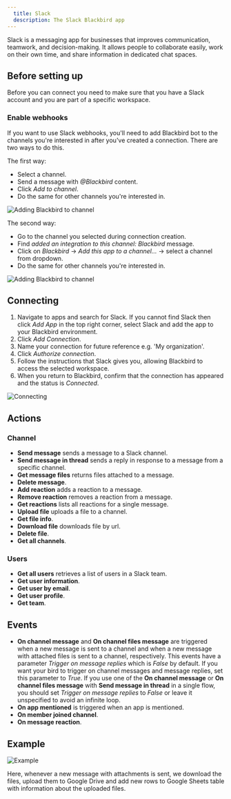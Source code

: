 ```yaml
---
  title: Slack
  description: The Slack Blackbird app
---
```


<LinkCard title="View on Github" target="_blank" href="https://github.com/bb-io/Slack" icon="github" />

Slack is a messaging app for businesses that improves communication, teamwork, and decision-making. It allows people to collaborate easily, work on their own time, and share information in dedicated chat spaces.

## Before setting up

Before you can connect you need to make sure that you have a Slack account and you are part of a specific workspace.

### Enable webhooks

If you want to use Slack webhooks, you'll need to add Blackbird bot to the channels you're interested in after you've created a connection. There are two ways to do this. 

The first way:

- Select a channel.
- Send a message with _@Blackbird_ content.
- Click _Add to channel_.
- Do the same for other channels you're interested in.

![Adding Blackbird to channel](https://raw.githubusercontent.com/bb-io/Slack/main/image/README/add_to_channel.png)

The second way:

- Go to the channel you selected during connection creation.
- Find _added an integration to this channel: Blackbird_ message.
- Click on _Blackbird_ -> _Add this app to a channel..._ -> select a channel from dropdown.
- Do the same for other channels you're interested in.

![Adding Blackbird to channel](https://raw.githubusercontent.com/bb-io/Slack/main/image/README/add_to_channel2.png)

## Connecting

1. Navigate to apps and search for Slack. If you cannot find Slack then click _Add App_ in the top right corner, select Slack and add the app to your Blackbird environment.
2. Click _Add Connection_.
3. Name your connection for future reference e.g. 'My organization'. 
4. Click _Authorize connection_. 
5. Follow the instructions that Slack gives you, allowing Blackbird to access the selected workspace. 
6. When you return to Blackbird, confirm that the connection has appeared and the status is _Connected_.

![Connecting](https://raw.githubusercontent.com/bb-io/Slack/main/image/README/connecting.png)

## Actions

### Channel

- **Send message** sends a message to a Slack channel.
- **Send message in thread** sends a reply in response to a message from a specific channel.
- **Get message files** returns files attached to a message.
- **Delete message**.
- **Add reaction** adds a reaction to a message.
- **Remove reaction** removes a reaction from a message.
- **Get reactions** lists all reactions for a single message.
- **Upload file** uploads a file to a channel.
- **Get file info**.
- **Download file** downloads file by url.
- **Delete file**.
- **Get all channels**.

### Users

- **Get all users** retrieves a list of users in a Slack team.
- **Get user information**.
- **Get user by email**.
- **Get user profile**.
- **Get team**.

## Events

- **On channel message** and **On channel files message** are triggered when a new message is sent to a channel and when a new message with attached files is sent to a channel, respectively. This events have a parameter _Trigger on message replies_ which is _False_ by default. If you want your bird to trigger on channel messages and message replies, set this parameter to _True_. If you use one of the **On channel message** or **On channel files message** with **Send message in thread** in a single flow, you should set _Trigger on message replies_ to _False_ or leave it unspecified to avoid an infinite loop. 
- **On app mentioned** is triggered when an app is mentioned.
- **On member joined channel**.
- **On message reaction**.

## Example

![Example](https://raw.githubusercontent.com/bb-io/Slack/main/image/README/example.png)

Here, whenever a new message with attachments is sent, we download the files, upload them to Google Drive and add new rows to Google Sheets table with information about the uploaded files. 

